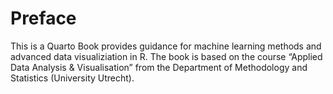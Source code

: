 # Preface {.unnumbered}

This is a Quarto Book provides guidance for machine learning methods and advanced data visualiziation in R. The book is based on the course "Applied Data Analysis & Visualisation" from the Department of Methodology and Statistics (University Utrecht).
